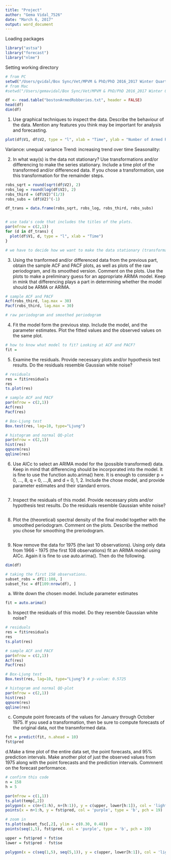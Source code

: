```yaml
---
title: "Project"
author: "Gema Vidal_7526"
date: "March 6, 2017"
output: word_document
---
```


Loading packages
```r
library("astsa")
library("forecast")
library("nlme")
```


Setting working directory
```r
# from PC
setwd("/Users/gvidal/Box Sync/Vet/MPVM & PhD/PhD 2016_2017 Winter Quarter (gvidal@ucdavis.edu)/STA 137/Project")
# from Mac
#setwd("/Users/gemavidal/Box Sync/Vet/MPVM & PhD/PhD 2016_2017 Winter Quarter (gvidal@ucdavis.edu)/STA 137/Project")

df <- read.table("bostonArmedRobberies.txt", header = FALSE)
head(df)
dim(df)
```




1. Use graphical techniques to inspect the data. Describe the behaviour of the data. Mention any features you think may be important for analysis and forecasting.
```r
plot(df$V1, df$V2, type = "l", xlab = "Time", ylab = "Number of Armed Robberies", main = "Number of Monthly Armed Robberies in Boston")
```
Variance: unequal variance
Trend: increasing trend over time
Seasonality:



2. In what way(s) is the data not stationary? Use transformations and/or differencing to make the series stationary. Include a time plot of the transformed and/or differenced data. If you chose a transformation, use this transformation for the remainder steps.
```r
robs_sqrt = round(sqrt(df$V2), 2)
robs_log = round(log(df$V2), 2)
robs_third = (df$V2)^(1/3)
robs_subs = (df$V2)^(-1)

df_trans = data.frame(robs_sqrt, robs_log, robs_third, robs_subs)


# use tada's code that includes the titles of the plots.
par(mfrow = c(2,1))
for (d in df_trans) {
  plot(df$V1, d, type = "l", xlab = "Time")
}

# we have to decide how we want to make the data stationary (transformations? differencing?)
```


3. Using the tranformed and/or differenced data from the previous part, obtain the sample ACF and PACF plots, as well as plots of the raw periodogram, and its smoothed version. Comment on the plots. Use the plots to make a preliminary guess for an appropriate ARIMA model. Keep in mink that differencing plays a part in determining whether the model should be ARMA or ARIMA.
```r
# sample ACF and PACF
Acf(robs_third, lag.max = 30)
Pacf(robs_third, lag.max = 30)

# raw periodogram and smoothed periodogram

```



4. Fit the model form the previous step. Include the model, and the parameter estimates. Plot the fitted values and the observed values on the same plot.
```r
# how to know what model to fit? Looking at ACF and PACF?
fit = 

```


5. Examine the residuals. Provide necessary plots and/or hypothesis test results. Do the residuals resemble Gaussian white noise?
```r
# residuals
res = fit$residuals
res
ts.plot(res)

# sample ACF and PACF
par(mfrow = c(2,1))
Acf(res)
Pacf(res)

# Box-Ljung test
Box.test(res, lag=10, type="Ljung")

# histogram and normal QQ-plot
par(mfrow = c(2,1))
hist(res)
qqnorm(res)
qqline(res)
```


6. Use AICc to select an ARIMA model for the (possible transformed) data. Keep in mind that differencing should be incorporated into the model. It is fine to use the function auto.arima() here. It is enough to consider p = 0, ..., 8, q = 0, ...,8, and d = 0, 1, 2. Include the chose model, and provide parameter estimates and their standard errors.
```r

```



7. Inspect the residuals of this model. Provide necessary plots and/or hypothesis test results. Do the residuals resemble Gaussian white noise?
```r

```



8. Plot the (theoretical) spectral density of the final model together with the smoothed periodogram. Comment on the plots. Describe the method you chose for smoothing the preriodogram.
```r

```



9. Now remove the data for 1975 (the last 10 observations). Using only data from 1966 - 1975 (the first 108 observations) fit an ARIMA model using AICc. Again it is fine to use auto.arima(). Then do the following.
```r
dim(df)

# taking the first 158 observations.
subset_robs = df[1:108, ]
subset_fsc = df[109:nrow(df), ]
```


a. Write down the chosen model. Include parameter estimates
```r
fit = auto.arima()

```


b. Inspect the residuals of this model. Do they resemble Gaussian white noise?
```r
# residuals
res = fit$residuals
res
ts.plot(res)

# sample ACF and PACF
par(mfrow = c(2,1))
Acf(res)
Pacf(res)

# Box-Ljung test
Box.test(res, lag=10, type="Ljung") # p-value: 0.5725

# histogram and normal QQ-plot
par(mfrow = c(2,1))
hist(res)
qqnorm(res)
qqline(res)
```


c. Compute point forecasts of the values for January through October 1975. If you used a transformation, then be sure to compute forecasts of the original data, not the transmformed data.
```r
fst = predict(fit, n.ahead = 10)
fst$pred
```


d.Make a time plot of the entire data set, the point forecasts, and 95% prediction intervals. Make another plot of just the observed values from 1975 along with the point forecasts and the prediction intervals. Commnent on the forecast performance.
```r
# confirm this code
n = 158
h = 5

par(mfrow = c(1,1))
ts.plot(temp[,2])
polygon(x = c(n+(1:h), n+(h:1)), y = c(upper, lower[h:1]), col = 'lightblue', border = NA)
points(x = n+1:h, y = fst$pred, col = 'purple', type = 'b', pch = 19)

# zoom in
ts.plot(subset_fsc[,2], ylim = c(0.30, 0.48))
points(seq(1,5), fst$pred, col = 'purple', type = 'b', pch = 19)

upper = fst$pred + fst$se
lower = fst$pred - fst$se

polygon(x = c(seq(1,5), seq(5,1)), y = c(upper, lower[h:1]), col = 'lightblue', border = NA)
```

